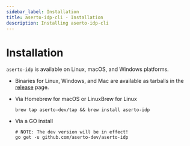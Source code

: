 ```yaml
---
sidebar_label: Installation
title: aserto-idp-cli - Installation 
description: Installing aserto-idp-cli
---
```


# Installation

`aserto-idp` is available on Linux, macOS, and Windows platforms.

- Binaries for Linux, Windows, and Mac are available as tarballs in the [release](https://github.com/aserto-dev/aserto-idp/releases) page.

- Via Homebrew for macOS or LinuxBrew for Linux

  ```shell
  brew tap aserto-dev/tap && brew install aserto-idp
  ```

- Via a GO install

  ```shell
  # NOTE: The dev version will be in effect!
  go get -u github.com/aserto-dev/aserto-idp
  ```
